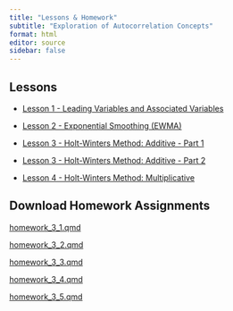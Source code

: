 ```yaml
---
title: "Lessons & Homework"
subtitle: "Exploration of Autocorrelation Concepts"
format: html
editor: source
sidebar: false
---
```


::: {.callout-tip icon=false}

## Lessons

-   [Lesson 1 - Leading Variables and Associated Variables](chapter_3_lesson_1.html)

-   [Lesson 2 - Exponential Smoothing (EWMA)](chapter_3_lesson_2.html)

-   [Lesson 3 - Holt-Winters Method: Additive - Part 1](chapter_3_lesson_3.html)

-   [Lesson 3 - Holt-Winters Method: Additive - Part 2](chapter_3_lesson_4.html)

-   [Lesson 4 - Holt-Winters Method: Multiplicative](chapter_3_lesson_5.html)

:::


::: {.callout-note icon=false}

## Download Homework Assignments

<!-- ## need to update href link to correct files when we get them -->


<a href="https://byuistats.github.io/timeseries/homework/homework_3_1.qmd.qmd" download="homework_3_1.qmd"> homework_3_1.qmd </a>

<a href="https://byuistats.github.io/timeseries/homework/homework_3_2.qmd.qmd" download="homework_3_2.qmd"> homework_3_2.qmd </a>

<a href="https://byuistats.github.io/timeseries/homework/homework_3_3.qmd.qmd" download="homework_3_3.qmd"> homework_3_3.qmd </a>

<a href="https://byuistats.github.io/timeseries/homework/homework_3_4.qmd.qmd" download="homework_3_4.qmd"> homework_3_4.qmd </a>

<a href="https://byuistats.github.io/timeseries/homework/homework_3_5.qmd.qmd" download="homework_3_5.qmd"> homework_3_5.qmd </a>

:::
